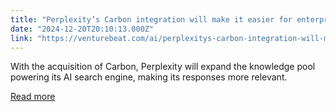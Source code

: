 ```yaml
---
title: "Perplexity’s Carbon integration will make it easier for enterprises to connect their data to AI search"
date: "2024-12-20T20:10:13.000Z"
link: "https://venturebeat.com/ai/perplexitys-carbon-integration-will-make-it-easier-for-enterprises-to-connect-their-data-to-ai-search/"
---
```


With the acquisition of Carbon, Perplexity will expand the knowledge pool powering its AI search engine, making its responses more relevant. 

[Read more](https://venturebeat.com/ai/perplexitys-carbon-integration-will-make-it-easier-for-enterprises-to-connect-their-data-to-ai-search/)
